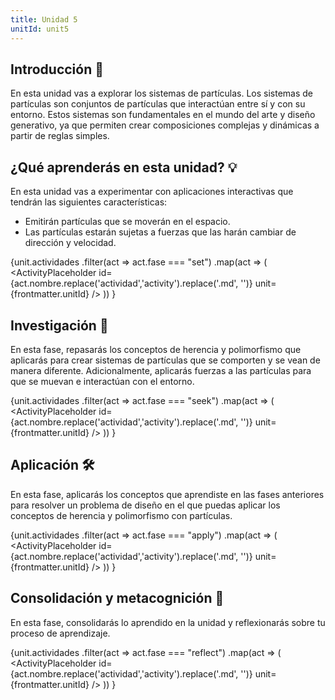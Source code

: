 ```yaml
---
title: Unidad 5
unitId: unit5
---
```




## Introducción 📜

En esta unidad vas a explorar los sistemas de partículas. Los sistemas de partículas son 
conjuntos de partículas que interactúan entre sí y con su entorno. Estos sistemas son 
fundamentales en el mundo del arte y diseño generativo, ya que permiten crear 
composiciones complejas y dinámicas a partir de reglas simples. 

## ¿Qué aprenderás en esta unidad? 💡

En esta unidad vas a experimentar con aplicaciones interactivas que tendrán las siguientes
características: 

- Emitirán partículas que se moverán en el espacio.
- Las partículas estarán sujetas a fuerzas que las harán cambiar de dirección y velocidad.

{unit.actividades
  .filter(act => act.fase === "set")
  .map(act => (
    <ActivityPlaceholder 
      id={act.nombre.replace('actividad','activity').replace('.md', '')} 
      unit={frontmatter.unitId} 
    />
  ))
}

## Investigación 🔎

En esta fase, repasarás los conceptos de herencia y polimorfismo que aplicarás 
para crear sistemas de partículas	que se comporten y se vean de manera diferente. 
Adicionalmente, aplicarás fuerzas a las partículas para que se muevan e interactúan 
con el entorno.

{unit.actividades
  .filter(act => act.fase === "seek")
  .map(act => (
    <ActivityPlaceholder 
      id={act.nombre.replace('actividad','activity').replace('.md', '')} 
      unit={frontmatter.unitId}
    />
  ))
}

## Aplicación 🛠

En esta fase, aplicarás los conceptos que aprendiste en las fases anteriores para 
resolver un problema de diseño en el que puedas aplicar los conceptos de 
herencia y polimorfismo con partículas.

{unit.actividades
  .filter(act => act.fase === "apply")
  .map(act => (
    <ActivityPlaceholder 
      id={act.nombre.replace('actividad','activity').replace('.md', '')} 
      unit={frontmatter.unitId} 
    />
  ))
}

## Consolidación y metacognición 🤔

En esta fase, consolidarás lo aprendido en la unidad y reflexionarás sobre tu proceso de aprendizaje.

{unit.actividades
  .filter(act => act.fase === "reflect")
  .map(act => (
    <ActivityPlaceholder 
      id={act.nombre.replace('actividad','activity').replace('.md', '')} 
      unit={frontmatter.unitId} 
    />
  ))
}